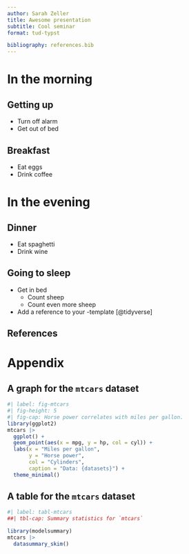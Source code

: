```yaml
---
author: Sarah Zeller
title: Awesome presentation
subtitle: Cool seminar
format: tud-typst

bibliography: references.bib
---
```


# In the morning

## Getting up

-   Turn off alarm
-   Get out of bed

## Breakfast

-   Eat eggs
-   Drink coffee

# In the evening

## Dinner

-   Eat spaghetti
-   Drink wine

## Going to sleep

-   Get in bed
    -   Count sheep
    -   Count even more sheep
-   Add a reference to your \LaTeX-template [@tidyverse]

## References {.allowframebreaks}

::: {#refs}
:::

# Appendix

## A graph for the `mtcars` dataset

```r
#| label: fig-mtcars
#| fig-height: 5
#| fig-cap: Horse power correlates with miles per gallon.
library(ggplot2)
mtcars |> 
  ggplot() +
  geom_point(aes(x = mpg, y = hp, col = cyl)) +
  labs(x = "Miles per gallon",
       y = "Horse power",
       col = "Cylinders",
       caption = "Data: {datasets}") +
  theme_minimal()
```

## A table for the `mtcars` dataset

```r
#| label: tabl-mtcars
##| tbl-cap: Summary statistics for `mtcars`

library(modelsummary)
mtcars |> 
  datasummary_skim()
```
